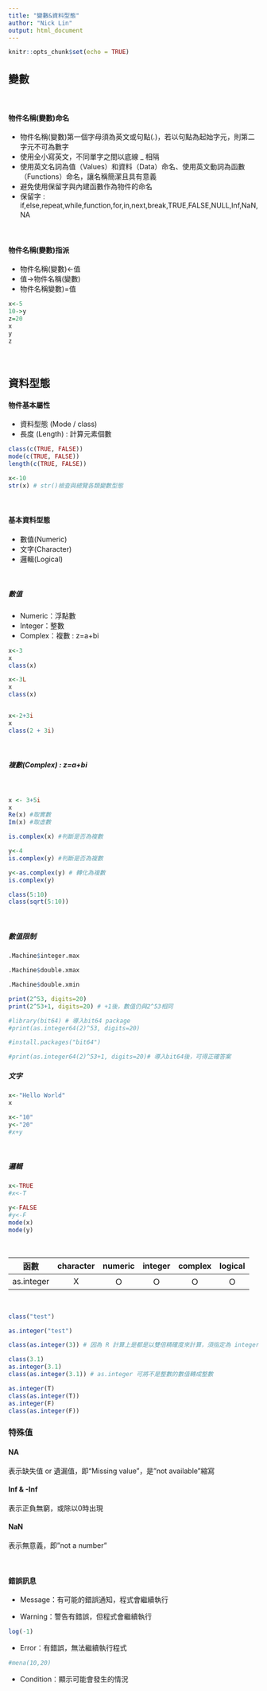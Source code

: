 ```yaml
---
title: "變數&資料型態"
author: "Nick Lin"
output: html_document
---
```


```r
knitr::opts_chunk$set(echo = TRUE)
```

## <B>變數</B>

<br>

#### <strong>物件名稱(變數)命名</strong>
- 物件名稱(變數)第一個字母須為英文或句點(.)，若以句點為起始字元，則第二字元不可為數字 
- 使用全小寫英文，不同單字之間以底線 _ 相隔
- 使用英文名詞為值（Values）和資料（Data）命名、使用英文動詞為函數（Functions）命名，讓名稱簡潔且具有意義
- 避免使用保留字與內建函數作為物件的命名
- 保留字 :　if,else,repeat,while,function,for,in,next,break,TRUE,FALSE,NULL,Inf,NaN,NA　

<br>

#### <strong>物件名稱(變數)指派</strong>

- 物件名稱(變數)<-值
- 值->物件名稱(變數)
- 物件名稱變數)=值

```r
x<-5
10->y
z=20
x
y
z
```

<br>

## <B>資料型態</B>

#### <B>物件基本屬性</B>

- 資料型態 (Mode / class) 
- 長度 (Length) : 計算元素個數

```r
class(c(TRUE, FALSE))
mode(c(TRUE, FALSE))
length(c(TRUE, FALSE))
```

```r
x<-10
str(x) # str()檢查與總覽各類變數型態
```


<br>



#### <strong>基本資料型態</strong>
- 數值(Numeric)
- 文字(Character)
- 邏輯(Logical)

<br>

##### <strong>數值</strong>
- Numeric：浮點數
- Integer：整數
- Complex：複數 : z=a+bi

```r
x<-3
x
class(x)

x<-3L
x
class(x)


x<-2+3i
x
class(2 + 3i)
```
<br>

##### <B>複數(Complex) : z=a+bi </B>

<br>
```r
x <- 3+5i
x
Re(x) #取實數
Im(x) #取虛數

is.complex(x) #判斷是否為複數

y<-4
is.complex(y) #判斷是否為複數

y<-as.complex(y) # 轉化為複數
is.complex(y)

```




```r
class(5:10)
class(sqrt(5:10))
```

<br>

##### <strong>數值限制</strong>


```r
.Machine$integer.max

```



```r
.Machine$double.xmax
```


```r
.Machine$double.xmin
```


```r
print(2^53, digits=20) 
print(2^53+1, digits=20) # +1後，數值仍與2^53相同
```

```r
#library(bit64) # 導入bit64 package
#print(as.integer64(2)^53, digits=20)
```
```r
#install.packages("bit64")
```
```r
#print(as.integer64(2)^53+1, digits=20)# 導入bit64後，可得正確答案
```



##### <strong>文字</strong>

```r
x<-"Hello World"
x

x<-"10"
y<-"20"
#x+y
```

<br>



##### <strong>邏輯</strong>

```r

x<-TRUE
#x<-T

y<-FALSE
#y<-F
mode(x)
mode(y)

```


<br>



函數|character |	numeric	|integer	|complex	|logical|
-------|:-----:|:-----:|:-----:|:-----:|:-----:|
as.integer |	X|	Ｏ	|Ｏ	|Ｏ|	Ｏ|
<br>
```r
class("test")

as.integer("test")

class(as.integer(3)) # 因為 R 計算上是都是以雙倍精確度來計算，須指定為 integer，否則將視為 numeric

class(3.1)
as.integer(3.1)
class(as.integer(3.1)) # as.integer 可將不是整數的數值轉成整數

as.integer(T)
class(as.integer(T)) 
as.integer(F)
class(as.integer(F)) 


```

### <b>特殊值</b>

#### <b>NA</b>
表示缺失值 or 遺漏值，即“Missing value”，是"not available"縮寫


#### <b>Inf & -Inf</b>

表示正負無窮，或除以0時出現


#### <b>NaN</b>
表示無意義，即"not a number"

<br>

#### <b>錯誤訊息</b>

- Message：有可能的錯誤通知，程式會繼續執行

- Warning：警告有錯誤，但程式會繼續執行

```r

log(-1)
```

- Error：有錯誤，無法繼續執行程式

```r
#mena(10,20)
```

- Condition：顯示可能會發生的情況


























